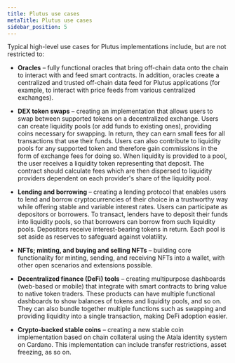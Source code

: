 ```yaml
---
title: Plutus use cases
metaTitle: Plutus use cases
sidebar_position: 5
---
```


Typical high-level use cases for Plutus implementations include, but are not
restricted to:

- **Oracles** – fully functional oracles that bring off-chain data onto the
  chain to interact with and feed smart contracts. In addition, oracles create a
  centralized and trusted off-chain data feed for Plutus applications (for
  example, to interact with price feeds from various centralized exchanges).

- **DEX token swaps** – creating an implementation that allows users to swap
  between supported tokens on a decentralized exchange. Users can create
  liquidity pools (or add funds to existing ones), providing coins necessary for
  swapping. In return, they can earn small fees for all transactions that use
  their funds. Users can also contribute to liquidity pools for any supported
  token and therefore gain commissions in the form of exchange fees for doing
  so. When liquidity is provided to a pool, the user receives a liquidity token
  representing that deposit. The contract should calculate fees which are then
  dispersed to liquidity providers dependent on each provider's share of the
  liquidity pool.

- **Lending and borrowing** – creating a lending protocol that enables users to
  lend and borrow cryptocurrencies of their choice in a trustworthy way while
  offering stable and variable interest rates. Users can participate as
  depositors or borrowers. To transact, lenders have to deposit their funds into
  liquidity pools, so that borrowers can borrow from such liquidity pools.
  Depositors receive interest-bearing tokens in return. Each pool is set aside
  as reserves to safeguard against volatility.

- **NFTs; minting, and buying and selling NFTs** – building core functionality
  for minting, sending, and receiving NFTs into a wallet, with other open
  scenarios and extensions possible.

- **Decentralized finance (DeFi) tools** – creating multipurpose dashboards
  (web-based or mobile) that integrate with smart contracts to bring value to
  native token traders. These products can have multiple functional dashboards
  to show balances of tokens and liquidity pools, and so on. They can also
  bundle together multiple functions such as swapping and providing liquidity
  into a single transaction, making DeFi adoption easier.

- **Crypto-backed stable coins** – creating a new stable coin implementation
  based on chain collateral using the Atala identity system on Cardano. This
  implementation can include transfer restrictions, asset freezing, as so on.
